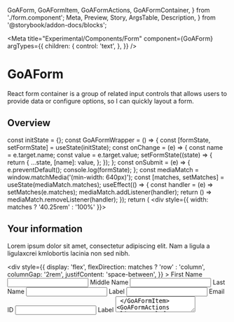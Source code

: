   GoAForm,
  GoAFormItem,
  GoAFormActions,
  GoAFormContainer,
} from './form.component';
  Meta,
  Preview,
  Story,
  ArgsTable,
  Description,
} from '@storybook/addon-docs/blocks';


<Meta
  title="Experimental/Components/Form"
  component={GoAForm}
  argTypes={{
    children: {
      control: 'text',
    },
  }}
/>

# GoAForm

React form container is a group of related input controls that allows users to provide data or configure options, so I can quickly layout a form.

## Overview

  const initState = {};
  const GoAFormWrapper = () => {
    const [formState, setFormState] = useState(initState);
    const onChange = (e) => {
      const name = e.target.name;
      const value = e.target.value;
      setFormState((state) => {
        return {
          ...state,
          [name]: value,
        };
      });
    };
    const onSubmit = (e) => {
      e.preventDefault();
      console.log(formState);
    };
    const mediaMatch = window.matchMedia('(min-width: 640px)');
    const [matches, setMatches] = useState(mediaMatch.matches);
    useEffect(() => {
      const handler = (e) => setMatches(e.matches);
      mediaMatch.addListener(handler);
      return () => mediaMatch.removeListener(handler);
    });
    return (
      <div style={{ width: matches ? '40.25rem' : '100%' }}>
        <GoAForm>
          <h2>Your information</h2>
          <p>
            Lorem ipsum dolor sit amet, consectetur adipiscing elit. Nam a
            ligula a ligulaxcrei kmlobortis lacinia non sed nibh.
          </p>
          <div
            style={{
              display: 'flex',
              flexDirection: matches ? 'row' : 'column',
              columnGap: '2rem',
              justifContent: 'space-between',
            }}
          >
            <GoAFormItem>
              <label>First Name</label>
              <input type="text" name="firstName" onChange={onChange} />
            </GoAFormItem>
            <GoAFormItem>
              <label>Middle Name</label>
              <input type="text" name="middleName" onChange={onChange} />
            </GoAFormItem>
            <GoAFormItem>
              <label>Last Name</label>
              <input type="text" name="lastName" onChange={onChange} />
            </GoAFormItem>
          </div>
          <GoAFormItem helpText="Non-standard Input">
            <label>Label</label>
            <input type="text" name="label" onChange={onChange} />
          </GoAFormItem>
          <GoAFormItem>
            <label>Email ID</label>
            <input type="text" name="email" onChange={onChange} />
          </GoAFormItem>
          <GoAFormItem helpText="Overflowing Input Field">
            <label>Label</label>
            <textarea name="label2" onChange={onChange} />
          </GoAFormItem>
          <GoAFormActions alignment="left">
            <GoAButton buttonType="tertiary" type="reset">
              Cancel
            </GoAButton>
            <GoAButton buttonType="primary" type="submit" onClick={onSubmit}>
              Submit
            </GoAButton>
          </GoAFormActions>
        </GoAForm>
      </div>
    );
  };
  return <GoAFormWrapper />;
};

  const initState = {};
  const GoAFormWrapper = () => {
    const [formState, setFormState] = useState({});
    const [formErrors, setFormErrors] = useState([]);
    const [errors, setErrors] = useState({});
    const onChange = (e) => {
      const name = e.target.name;
      const value = e.target.value;
      setFormState((state) => {
        return {
          ...state,
          [name]: value,
        };
      });
      setErrors((state) => {
        return { ...state, [name]: '' };
      });
    };
    const onSubmit = (e) => {
      e.preventDefault();
      if (validate()) {
        console.log(formState);
      }
    };
    const validate = () => {
      if (!formState['firstName']) {
        errors['firstName'] = 'Enter your First Name';
      }
      if (!formState['lastName']) {
        errors['lastName'] = 'Enter your Last Name';
      }
      if (!formState['label']) {
        errors['label'] = 'Enter label';
      }
      if (!formState['label2']) {
        errors['label2'] = 'Enter label2';
      }
      if (!formState['email']) {
        errors['email'] = 'Enter email';
      } else {
        const valid = emailValidator(formState['email']);
        if (valid.length > 0) {
          errors['email'] = 'Enter a valid email';
        }
      }
      const errorNames = [];
      for (const key in errors) {
        if (errors[key].length > 0) {
          errorNames.push(key);
        }
      }
      setFormErrors(errorNames);
      if (errorNames.length === 0) {
        return true;
      }
      return false;
    };
    const mediaMatch = window.matchMedia('(min-width: 640px)');
    const [matches, setMatches] = useState(mediaMatch.matches);
    useEffect(() => {
      const handler = (e) => setMatches(e.matches);
      mediaMatch.addListener(handler);
      return () => mediaMatch.removeListener(handler);
    });
    return (
      <div style={{ width: matches ? '40.25rem' : '100%' }}>
        <GoAForm>
          <h2>Your information</h2>
          <p>
            Lorem ipsum dolor sit amet, consectetur adipiscing elit. Nam a
            ligula a ligulaxcrei kmlobortis lacinia non sed nibh.
          </p>
          <div
            style={{
              display: 'flex',
              flexDirection: matches ? 'row' : 'column',
              columnGap: '2rem',
              justifContent: 'space-between',
            }}
          >
            <GoAFormItem error={errors['firstName']}>
              <label>First Name</label>
              <input
                type="text"
                name="firstName"
                id="firstName"
                onChange={onChange}
              />
            </GoAFormItem>
            <GoAFormItem>
              <label>Middle Name</label>
              <input type="text" name="middleName" onChange={onChange} />
            </GoAFormItem>
            <GoAFormItem error={errors['lastName']}>
              <label>Last Name</label>
              <input
                type="text"
                name="lastName"
                id="lastName"
                onChange={onChange}
              />
            </GoAFormItem>
          </div>
          <GoAFormItem helpText="Non-standard Input" error={errors['label']}>
            <label>Label</label>
            <input type="text" id="label" name="label" onChange={onChange} />
          </GoAFormItem>
          <GoAFormItem error={errors['email']}>
            <label>Email ID</label>
            <input type="text" name="email" id="email" onChange={onChange} />
          </GoAFormItem>
          <GoAFormItem
            helpText="Overflowing Input Field"
            error={errors['label2']}
          >
            <label>Label</label>
            <textarea name="label2" id="label2" onChange={onChange} />
          </GoAFormItem>
          <GoAFormActions alignment="left">
            <GoAButton buttonType="tertiary" type="reset">
              Cancel
            </GoAButton>
            <GoAButton buttonType="primary" type="submit" onClick={onSubmit}>
              Submit
            </GoAButton>
          </GoAFormActions>
        </GoAForm>
      </div>
    );
  };
  return <GoAFormWrapper />;
};

  const initState = {};
  const GoAFormWrapper = () => {
    const [formState, setFormState] = useState({});
    const [formErrors, setFormErrors] = useState([]);
    const [navigator, setNavigator] = useState('');
    const [errors, setErrors] = useState({});
    const onChange = (e) => {
      const name = e.target.name;
      const value = e.target.value;
      setFormState((state) => {
        return {
          ...state,
          [name]: value,
        };
      });
      setErrors((state) => {
        return { ...state, [name]: '' };
      });
    };
    const onSubmit = (e) => {
      e.preventDefault();
      if (validate()) {
        console.log(formState);
      }
    };
    const validate = () => {
      if (!formState['firstName']) {
        errors['firstName'] = 'Enter your First Name';
      }
      if (!formState['lastName']) {
        errors['lastName'] = 'Enter your Last Name';
      }
      if (!formState['label']) {
        errors['label'] = 'Enter label';
      }
      if (!formState['label2']) {
        errors['label2'] = 'Enter label2';
      }
      if (!formState['email']) {
        errors['email'] = 'Enter email';
      } else {
        const valid = emailValidator(formState['email']);
        if (valid.length > 0) {
          errors['email'] = 'Enter a valid email';
        }
      }
      const errorNames = [];
      for (const key in errors) {
        if (errors[key].length > 0) {
          errorNames.push(key);
        }
      }
      setFormErrors(errorNames);
      if (errorNames.length === 0) {
        return true;
      }
      return false;
    };
    const addNavigator = (error) => {
      setNavigator(error);
    };
    const renderErrorList = () => {
      return (
        <GoACallout type="emergency" title="Please fix following errors:">
          <ul>
            {formErrors.map((error) => {
              return (
                <li>
                  <a href={`#${error}`} onClick={() => addNavigator(error)}>
                    {error}
                  </a>
                </li>
              );
            })}
          </ul>
        </GoACallout>
      );
    };
    const mediaMatch = window.matchMedia('(min-width: 640px)');
    const [matches, setMatches] = useState(mediaMatch.matches);
    useEffect(() => {
      const handler = (e) => setMatches(e.matches);
      mediaMatch.addListener(handler);
      return () => mediaMatch.removeListener(handler);
    });
    return (
      <div style={{ width: matches ? '40.25rem' : '100%' }}>
        <GoAForm>
          <h2>Your information</h2>
          <p>
            Lorem ipsum dolor sit amet, consectetur adipiscing elit. Nam a
            ligula a ligulaxcrei kmlobortis lacinia non sed nibh.
          </p>
          <div
            style={{
              display: 'flex',
              flexDirection: matches ? 'row' : 'column',
              columnGap: '2rem',
              justifContent: 'space-between',
            }}
          >
            <GoAFormItem error={errors['firstName']}>
              <label>First Name</label>
              <input
                type="text"
                name="firstName"
                id="firstName"
                onChange={onChange}
              />
            </GoAFormItem>
            <GoAFormItem>
              <label>Middle Name</label>
              <input type="text" name="middleName" onChange={onChange} />
            </GoAFormItem>
            <GoAFormItem error={errors['lastName']}>
              <label>Last Name</label>
              <input
                type="text"
                name="lastName"
                id="lastName"
                onChange={onChange}
              />
            </GoAFormItem>
          </div>
          <GoAFormItem helpText="Non-standard Input" error={errors['label']}>
            <label>Label</label>
            <input type="text" id="label" name="label" onChange={onChange} />
          </GoAFormItem>
          <GoAFormItem error={errors['email']}>
            <label>Email ID</label>
            <input type="text" name="email" id="email" onChange={onChange} />
          </GoAFormItem>
          <GoAFormItem
            helpText="Overflowing Input Field"
            error={errors['label2']}
          >
            <label>Label</label>
            <textarea name="label2" id="label2" onChange={onChange} />
          </GoAFormItem>
          {formErrors.length > 0 && renderErrorList()}
          <GoAFormActions alignment="left">
            <GoAButton buttonType="tertiary" type="reset">
              Cancel
            </GoAButton>
            <GoAButton buttonType="primary" type="submit" onClick={onSubmit}>
              Submit
            </GoAButton>
          </GoAFormActions>
        </GoAForm>
      </div>
    );
  };
  return <GoAFormWrapper />;
};

### Default

<Canvas>
  <Story name="Default" height="400px" args={{}}>
    {defaultTemplete.bind()}
  </Story>
</Canvas>

### Validation

<Canvas>
  <Story name="Validation" height="400px" args={{}}>
    {validationTemplete.bind()}
  </Story>
</Canvas>

### Error Handling

<Canvas>
  <Story name="Error Handling" height="400px" args={{}}>
    {errorHandlingTemplete.bind()}
  </Story>
</Canvas>

## Examples

Basic

```html
<GoAForm>
  <label>Form information</label>
  <GoAFormItem>
    <label>First Name</label>
    <GoAInput type="text" name="FirstName" />
  </GoAFormItem>
  <GoAFormActions alignment="left">
    <GoAButton buttonType="tertiary" type="reset"> Cancel </GoAButton>
    <GoAButton buttonType="primary" type="submit" onClick="{onSubmit}">
      Submit
    </GoAButton>
  </GoAFormActions>
</GoAForm>
```

With Validation

```html
export const validationTemplete = (args) => {
  const initState = {};
  const GoAFormWrapper = () => {
    const [formState, setFormState] = useState({});
    const [formErrors, setFormErrors] = useState([]);
    const [errors, setErrors] = useState({});
    const onChange = (e) => {
      const name = e.target.name;
      const value = e.target.value;
      setFormState((state) => {
        return {
          ...state,
          [name]: value,
        };
      });
      setErrors((state) => {
        return { ...state, [name]: '' };
      });
    };
    const onSubmit = (e) => {
      e.preventDefault();
      if (validate()) {
        console.log(formState);
      }
    };
    const validate = () => {
      if (!formState['firstName']) {
        errors['firstName'] = 'Enter your FirstName';
      }
      if (!formState['lastName']) {
        errors['lastName'] = 'Enter your LastName';
      }
      if (!formState['label']) {
        errors['label'] = 'Enter label';
      }
      if (!formState['label2']) {
        errors['label2'] = 'Enter label2';
      }
      if (!formState['email']) {
        errors['email'] = 'Enter email';
      } else {
        const valid = emailValidator(formState['email']);
        if (valid.length > 0) {
          errors['email'] = 'Enter a valid email';
        }
      }
      const errorNames = [];
      for (const key in errors) {
        if (errors[key].length > 0) {
          errorNames.push(key);
        }
      }
      setFormErrors(errorNames);
      if (errorNames.length === 0) {
        return true;
      }
      return false;
    };
    const mediaMatch = window.matchMedia('(min-width: 640px)');
    const [matches, setMatches] = useState(mediaMatch.matches);
    useEffect(() => {
      const handler = (e) => setMatches(e.matches);
      mediaMatch.addListener(handler);
      return () => mediaMatch.removeListener(handler);
    });
    return (
      <div style={{ width: matches ? '40.25rem' : '100%' }}>
        <GoAForm>
          <h2>Your information</h2>
          <p>
            Lorem ipsum dolor sit amet, consectetur adipiscing elit. Nam a
            ligula a ligulaxcrei kmlobortis lacinia non sed nibh.
          </p>
          <div
            style={{
              display: 'flex',
              flexDirection: matches ? 'row' : 'column',
              columnGap: '2rem',
              justifContent: 'space-between',
            }}
          >
            <GoAFormItem error={errors['firstName']}>
              <label>First Name</label>
              <input
                type="text"
                name="firstName"
                id="firstName"
                onChange={onChange}
              />
            </GoAFormItem>
            <GoAFormItem>
              <label>Middle Name</label>
              <input type="text" name="middleName" onChange={onChange} />
            </GoAFormItem>
            <GoAFormItem error={errors['lastName']}>
              <label>Last Name</label>
              <input
                type="text"
                name="lastName"
                id="lastName"
                onChange={onChange}
              />
            </GoAFormItem>
          </div>
          <GoAFormItem helpText="Non-standard Input" error={errors['label']}>
            <label>Label</label>
            <input type="text" id="label" name="label" onChange={onChange} />
          </GoAFormItem>
          <GoAFormItem error={errors['email']}>
            <label>Email ID</label>
            <input type="text" name="email" id="email" onChange={onChange} />
          </GoAFormItem>
          <GoAFormItem
            helpText="Overflowing Input Field"
            error={errors['label2']}
          >
            <label>Label</label>
            <textarea name="label2" id="label2" onChange={onChange} />
          </GoAFormItem>
          <GoAFormActions alignment="left">
            <GoAButton buttonType="tertiary" type="reset">
              Cancel
            </GoAButton>
            <GoAButton buttonType="primary" type="submit" onClick={onSubmit}>
              Submit
            </GoAButton>
          </GoAFormActions>
        </GoAForm>
      </div>
    );
  };
  return <GoAFormWrapper />;
};

```

# With error Handling

```html
export const errorHandlingTemplete = (args) => {
  const initState = {};
  const GoAFormWrapper = () => {
    const [formState, setFormState] = useState({});
    const [formErrors, setFormErrors] = useState([]);
    const [navigator, setNavigator] = useState('');
    const [errors, setErrors] = useState({});
    const onChange = (e) => {
      const name = e.target.name;
      const value = e.target.value;
      setFormState((state) => {
        return {
          ...state,
          [name]: value,
        };
      });
      setErrors((state) => {
        return { ...state, [name]: '' };
      });
    };
    const onSubmit = (e) => {
      e.preventDefault();
      if (validate()) {
        console.log(formState);
      }
    };
    const validate = () => {
      if (!formState['firstName']) {
        errors['firstName'] = 'Enter your FirstName';
      }
      if (!formState['lastName']) {
        errors['lastName'] = 'Enter your LastName';
      }
      if (!formState['label']) {
        errors['label'] = 'Enter label';
      }
      if (!formState['label2']) {
        errors['label2'] = 'Enter label2';
      }
      if (!formState['email']) {
        errors['email'] = 'Enter email';
      } else {
        const valid = emailValidator(formState['email']);
        if (valid.length > 0) {
          errors['email'] = 'Enter a valid email';
        }
      }
      const errorNames = [];
      for (const key in errors) {
        if (errors[key].length > 0) {
          errorNames.push(key);
        }
      }
      setFormErrors(errorNames);
      if (errorNames.length === 0) {
        return true;
      }
      return false;
    };
    const addNavigator = (error) => {
      setNavigator(error);
    };
    const renderErrorList = () => {
      return (
        <GoACallout type="emergency" title="Please fix following errors:">
          <ul>
            {formErrors.map((error) => {
              return (
                <li>
                  <a href={`#${error}`} onClick={() => addNavigator(error)}>
                    {error}
                  </a>
                </li>
              );
            })}
          </ul>
        </GoACallout>
      );
    };
    const mediaMatch = window.matchMedia('(min-width: 640px)');
    const [matches, setMatches] = useState(mediaMatch.matches);
    useEffect(() => {
      const handler = (e) => setMatches(e.matches);
      mediaMatch.addListener(handler);
      return () => mediaMatch.removeListener(handler);
    });
    return (
      <div style={{ width: matches ? '40.25rem' : '100%' }}>
        <GoAForm>
          <h2>Your information</h2>
          <p>
            Lorem ipsum dolor sit amet, consectetur adipiscing elit. Nam a
            ligula a ligulaxcrei kmlobortis lacinia non sed nibh.
          </p>
          <div
            style={{
              display: 'flex',
              flexDirection: matches ? 'row' : 'column',
              columnGap: '2rem',
              justifContent: 'space-between',
            }}
          >
            <GoAFormItem error={errors['firstName']}>
              <label>First Name</label>
              <input
                type="text"
                name="firstName"
                id="firstName"
                onChange={onChange}
              />
            </GoAFormItem>
            <GoAFormItem>
              <label>Middle Name</label>
              <input type="text" name="middleName" onChange={onChange} />
            </GoAFormItem>
            <GoAFormItem error={errors['lastName']}>
              <label>Last Name</label>
              <input
                type="text"
                name="lastName"
                id="lastName"
                onChange={onChange}
              />
            </GoAFormItem>
          </div>
          <GoAFormItem helpText="Non-standard Input" error={errors['label']}>
            <label>Label</label>
            <input type="text" id="label" name="label" onChange={onChange} />
          </GoAFormItem>
          <GoAFormItem error={errors['email']}>
            <label>Email ID</label>
            <input type="text" name="email" id="email" onChange={onChange} />
          </GoAFormItem>
          <GoAFormItem
            helpText="Overflowing Input Field"
            error={errors['label2']}
          >
            <label>Label</label>
            <textarea name="label2" id="label2" onChange={onChange} />
          </GoAFormItem>
          {formErrors.length > 0 && renderErrorList()}
          <GoAFormActions alignment="left">
            <GoAButton buttonType="tertiary" type="reset">
              Cancel
            </GoAButton>
            <GoAButton buttonType="primary" type="submit" onClick={onSubmit}>
              Submit
            </GoAButton>
          </GoAFormActions>
        </GoAForm>
      </div>
    );
  };
  return <GoAFormWrapper />;
};

```

## Properties

<Description of={GoAForm} />
<ArgsTable of={GoAForm} />
